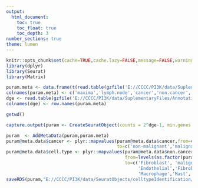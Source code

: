 ```yaml
---
output: 
  html_document:
    toc: true
    toc_float: true
    toc_depth: 3
number_sections: true
theme: lumen
---
```


```r
knitr::opts_chunk$set(cache=TRUE,cache.lazy=FALSE,message=FALSE,warning=FALSE)
library(dplyr)
library(Seurat)
library(Matrix)
```

```r
puram.meta <- data.frame(t(read.table(gzfile('E://CCCC/PI3K/data/SuplementaryFiles/AnnotationFiles/Human/Puram/GSE103322_HNSCC_all_data.txt.gz'),header=T,row.names=1,sep='\t',nrows=5,quote="")))
colnames(puram.meta) <- c('maxima','lymph.node','cancer','non.cancer','non.cancer.type')
dge <- read.table(gzfile('E://CCCC/PI3K/data/SuplementaryFiles/AnnotationFiles/Human/Puram/GSE103322_HNSCC_all_data.txt.gz'),as.is=T,header=F,row.names=1,sep='\t',skip=6)
colnames(dge) <- row.names(puram.meta)
```


```r
getwd()
```

```r
capture.output(puram <- CreateSeuratObject(counts = 2^dge-1, min.genes = 0, scale.factor = 100000, project ='puram', normalization.method='LogNormalize'))
```

```r
puram  <- AddMetaData(puram,puram.meta)
puram@meta.data$cancer <- plyr::mapvalues(puram@meta.data$cancer,from=c(0,1),
                                          to=c('non-malignant','malignant'))
puram@meta.data$cell.type <- plyr::mapvalues(puram@meta.data$non.cancer.type,
                                             from=levels(as.factor(puram@meta.data$non.cancer.type)),
                                             to=c('Fibroblast', 'malignant','B cell','Dendritic',
                                                  'Endothelial','Fibroblast',
                                                  'Macrophage','Mast','Myocyte','T cell'))
saveRDS(puram,"E://CCCC/PI3K/data/SeuratObjects/celltypeIdentification/Human/Puram/puram_seurat.rds")
```
